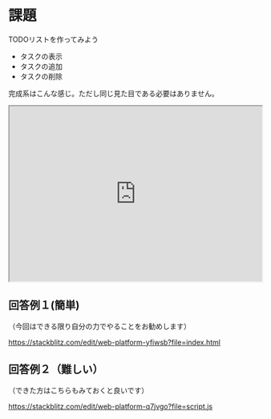 # 課題

TODOリストを作ってみよう

- タスクの表示
- タスクの追加
- タスクの削除

完成系はこんな感じ。ただし同じ見た目である必要はありません。

<iframe
  src="https://stackblitz.com/edit/web-platform-yfiwsb?embed=1&file=index.html&hideExplorer=1&hideNavigation=1&view=preview"
  width="100%"
  height="350px"
  title="stupefied-sutherland-jdtqvf"
  allow="accelerometer; ambient-light-sensor; camera; encrypted-media; geolocation; gyroscope; hid; microphone; midi; payment; usb; vr; xr-spatial-tracking"
  sandbox="allow-forms allow-modals allow-popups allow-presentation allow-same-origin allow-scripts"
></iframe>

## 回答例１(簡単)

（今回はできる限り自分の力でやることをお勧めします）

https://stackblitz.com/edit/web-platform-yfiwsb?file=index.html

## 回答例２（難しい）

（できた方はこちらもみておくと良いです）

https://stackblitz.com/edit/web-platform-q7jvgo?file=script.js
